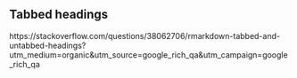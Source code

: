 ## Tabbed headings

https://stackoverflow.com/questions/38062706/rmarkdown-tabbed-and-untabbed-headings?utm_medium=organic&utm_source=google_rich_qa&utm_campaign=google_rich_qa
